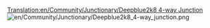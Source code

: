 [[Translation:en/Community/Junctionary/Deepblue2k8 4-way Junction]]
[[File:en/Community/Junctionary/Deepblue2k8 4-way junction.png]]